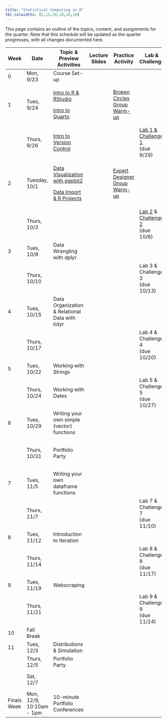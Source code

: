 ```yaml
---
title: "Statistical Computing in R"
tbl-colwidths: [5,15,30,10,10,10]
---
```


This page contains an outline of the topics, content, and assignments for the quarter. Note that this schedule will be updated as the quarter progresses, with all changes documented here.

+-------------+--------------------------+------------------------------------------------------------------------------------------------+----------------+--------------------------------------------------------------------------------------------------------------+--------------------------------------------------------------------------------------------------------------------------------------------------------------------------------------+---------------------------------------------------------+
| Week        | Date                     | Topic & Preview Activities                                                                     | Lecture Slides | Practice Activity                                                                                            | Lab & Challenge                                                                                                                                                                      | Portfolio                                               |
+=============+==========================+================================================================================================+================+==============================================================================================================+======================================================================================================================================================================================+=========================================================+
| 0           | Mon, 9/23                | Course Set-up                                                                                  |                |                                                                                                              |                                                                                                                                                                                      |                                                         |
+-------------+--------------------------+------------------------------------------------------------------------------------------------+----------------+--------------------------------------------------------------------------------------------------------------+--------------------------------------------------------------------------------------------------------------------------------------------------------------------------------------+---------------------------------------------------------+
| 1           | Tues, 9/24               | [Intro to R & RStudio](weeks/week-1-r-rstudio.qmd)                                             |                | [Broken Circles Group Warm-up](group-activities/week-1/broken-circles.qmd "Broken Circles Group Warm-up")    |                                                                                                                                                                                      |                                                         |
|             |                          |                                                                                                |                |                                                                                                              |                                                                                                                                                                                      |                                                         |
|             |                          | [Intro to Quarto](weeks/week-1-quarto.qmd)                                                     |                |                                                                                                              |                                                                                                                                                                                      |                                                         |
+-------------+--------------------------+------------------------------------------------------------------------------------------------+----------------+--------------------------------------------------------------------------------------------------------------+--------------------------------------------------------------------------------------------------------------------------------------------------------------------------------------+---------------------------------------------------------+
|             | Thurs, 9/26              | [Intro to Version Control](weeks/week-1-version-control.qmd)                                   |                |                                                                                                              | [Lab 1 & Challenge 1](labs/instructions/lab-1-instructions.qmd) </br> (due 9/29)                                                                                                     |                                                         |
+-------------+--------------------------+------------------------------------------------------------------------------------------------+----------------+--------------------------------------------------------------------------------------------------------------+--------------------------------------------------------------------------------------------------------------------------------------------------------------------------------------+---------------------------------------------------------+
| 2           | Tuesday, 10/1            | [Data Visualization with ggplot2](/weeks/week-2-ggplot.qmd "Data Visualization with ggplot2")  |                | [Expert Designer Group Warm-up](group-activities/week-2/expert-designer.qmd "Expert Designer Group Warm-up") |                                                                                                                                                                                      |                                                         |
|             |                          |                                                                                                |                |                                                                                                              |                                                                                                                                                                                      |                                                         |
|             |                          | [Data Import & R Projects](/weeks/week-2-projects-data-import.qmd "Data Import & R Projects")  |                |                                                                                                              |                                                                                                                                                                                      |                                                         |
+-------------+--------------------------+------------------------------------------------------------------------------------------------+----------------+--------------------------------------------------------------------------------------------------------------+--------------------------------------------------------------------------------------------------------------------------------------------------------------------------------------+---------------------------------------------------------+
|             | Thurs, 10/3              |                                                                                                |                |                                                                                                              | [Lab 2](/labs/instructions/lab-2-instructions.qmd "Lab 2 Instructions") & [Challenge 2](/labs/instructions/challenge-2-instructions.qmd "Challenge 2 Instructions") </br> (due 10/6) |                                                         |
+-------------+--------------------------+------------------------------------------------------------------------------------------------+----------------+--------------------------------------------------------------------------------------------------------------+--------------------------------------------------------------------------------------------------------------------------------------------------------------------------------------+---------------------------------------------------------+
| 3           | Tues, 10/8               | Data Wrangling with dplyr                                                                      |                |                                                                                                              |                                                                                                                                                                                      |                                                         |
+-------------+--------------------------+------------------------------------------------------------------------------------------------+----------------+--------------------------------------------------------------------------------------------------------------+--------------------------------------------------------------------------------------------------------------------------------------------------------------------------------------+---------------------------------------------------------+
|             | Thurs, 10/10             |                                                                                                |                |                                                                                                              | Lab 3 & Challenge 3 </br> (due 10/13)                                                                                                                                                |                                                         |
+-------------+--------------------------+------------------------------------------------------------------------------------------------+----------------+--------------------------------------------------------------------------------------------------------------+--------------------------------------------------------------------------------------------------------------------------------------------------------------------------------------+---------------------------------------------------------+
| 4           | Tues, 10/15              | Data Organization & Relational Data with tidyr                                                 |                |                                                                                                              |                                                                                                                                                                                      |                                                         |
+-------------+--------------------------+------------------------------------------------------------------------------------------------+----------------+--------------------------------------------------------------------------------------------------------------+--------------------------------------------------------------------------------------------------------------------------------------------------------------------------------------+---------------------------------------------------------+
|             | Thurs, 10/17             |                                                                                                |                |                                                                                                              | Lab 4 & Challenge 4 </br> (due 10/20)                                                                                                                                                |                                                         |
+-------------+--------------------------+------------------------------------------------------------------------------------------------+----------------+--------------------------------------------------------------------------------------------------------------+--------------------------------------------------------------------------------------------------------------------------------------------------------------------------------------+---------------------------------------------------------+
| 5           | Tues, 10/22              | Working with Strings                                                                           |                |                                                                                                              |                                                                                                                                                                                      |                                                         |
+-------------+--------------------------+------------------------------------------------------------------------------------------------+----------------+--------------------------------------------------------------------------------------------------------------+--------------------------------------------------------------------------------------------------------------------------------------------------------------------------------------+---------------------------------------------------------+
|             | Thurs, 10/24             | Working with Dates                                                                             |                |                                                                                                              | Lab 5 & Challenge 5 </br> (due 10/27)                                                                                                                                                |                                                         |
+-------------+--------------------------+------------------------------------------------------------------------------------------------+----------------+--------------------------------------------------------------------------------------------------------------+--------------------------------------------------------------------------------------------------------------------------------------------------------------------------------------+---------------------------------------------------------+
| 6           | Tues, 10/29              | Writing your own simple (vector) functions                                                     |                |                                                                                                              |                                                                                                                                                                                      |                                                         |
+-------------+--------------------------+------------------------------------------------------------------------------------------------+----------------+--------------------------------------------------------------------------------------------------------------+--------------------------------------------------------------------------------------------------------------------------------------------------------------------------------------+---------------------------------------------------------+
|             | Thurs, 10/31             | Portfolio Party                                                                                |                |                                                                                                              |                                                                                                                                                                                      | Week 6 Reflections & Midterm Portfolio </br> (due 11/3) |
+-------------+--------------------------+------------------------------------------------------------------------------------------------+----------------+--------------------------------------------------------------------------------------------------------------+--------------------------------------------------------------------------------------------------------------------------------------------------------------------------------------+---------------------------------------------------------+
| 7           | Tues, 11/5               | Writing your own dataframe functions                                                           |                |                                                                                                              |                                                                                                                                                                                      |                                                         |
+-------------+--------------------------+------------------------------------------------------------------------------------------------+----------------+--------------------------------------------------------------------------------------------------------------+--------------------------------------------------------------------------------------------------------------------------------------------------------------------------------------+---------------------------------------------------------+
|             | Thurs, 11/7              |                                                                                                |                |                                                                                                              | Lab 7 & Challenge 7 </br> (due 11/10)                                                                                                                                                |                                                         |
+-------------+--------------------------+------------------------------------------------------------------------------------------------+----------------+--------------------------------------------------------------------------------------------------------------+--------------------------------------------------------------------------------------------------------------------------------------------------------------------------------------+---------------------------------------------------------+
| 8           | Tues, 11/12              | Introduction to Iteration                                                                      |                |                                                                                                              |                                                                                                                                                                                      |                                                         |
+-------------+--------------------------+------------------------------------------------------------------------------------------------+----------------+--------------------------------------------------------------------------------------------------------------+--------------------------------------------------------------------------------------------------------------------------------------------------------------------------------------+---------------------------------------------------------+
|             | Thurs, 11/14             |                                                                                                |                |                                                                                                              | Lab 8 & Challenge 8 </br> (due 11/17)                                                                                                                                                |                                                         |
+-------------+--------------------------+------------------------------------------------------------------------------------------------+----------------+--------------------------------------------------------------------------------------------------------------+--------------------------------------------------------------------------------------------------------------------------------------------------------------------------------------+---------------------------------------------------------+
| 9           | Tues, 11/19              | Webscraping                                                                                    |                |                                                                                                              |                                                                                                                                                                                      |                                                         |
+-------------+--------------------------+------------------------------------------------------------------------------------------------+----------------+--------------------------------------------------------------------------------------------------------------+--------------------------------------------------------------------------------------------------------------------------------------------------------------------------------------+---------------------------------------------------------+
|             | Thurs, 11/21             |                                                                                                |                |                                                                                                              | Lab 9 & Challenge 9 </br> (due 11/24)                                                                                                                                                |                                                         |
+-------------+--------------------------+------------------------------------------------------------------------------------------------+----------------+--------------------------------------------------------------------------------------------------------------+--------------------------------------------------------------------------------------------------------------------------------------------------------------------------------------+---------------------------------------------------------+
| 10          | Fall Break               |                                                                                                |                |                                                                                                              |                                                                                                                                                                                      |                                                         |
+-------------+--------------------------+------------------------------------------------------------------------------------------------+----------------+--------------------------------------------------------------------------------------------------------------+--------------------------------------------------------------------------------------------------------------------------------------------------------------------------------------+---------------------------------------------------------+
| 11          | Tues, 12/3               | Distributions & Simulation                                                                     |                |                                                                                                              |                                                                                                                                                                                      |                                                         |
+-------------+--------------------------+------------------------------------------------------------------------------------------------+----------------+--------------------------------------------------------------------------------------------------------------+--------------------------------------------------------------------------------------------------------------------------------------------------------------------------------------+---------------------------------------------------------+
|             | Thurs, 12/5              | Portfolio Party                                                                                |                |                                                                                                              |                                                                                                                                                                                      |                                                         |
+-------------+--------------------------+------------------------------------------------------------------------------------------------+----------------+--------------------------------------------------------------------------------------------------------------+--------------------------------------------------------------------------------------------------------------------------------------------------------------------------------------+---------------------------------------------------------+
|             | Sat, 12/7                |                                                                                                |                |                                                                                                              |                                                                                                                                                                                      | Final Portfolio Due                                     |
+-------------+--------------------------+------------------------------------------------------------------------------------------------+----------------+--------------------------------------------------------------------------------------------------------------+--------------------------------------------------------------------------------------------------------------------------------------------------------------------------------------+---------------------------------------------------------+
| Finals Week | Mon, 12/9, 10:10am - 1pm | 10-minute Portfolio Conferences                                                                |                |                                                                                                              |                                                                                                                                                                                      |                                                         |
+-------------+--------------------------+------------------------------------------------------------------------------------------------+----------------+--------------------------------------------------------------------------------------------------------------+--------------------------------------------------------------------------------------------------------------------------------------------------------------------------------------+---------------------------------------------------------+

